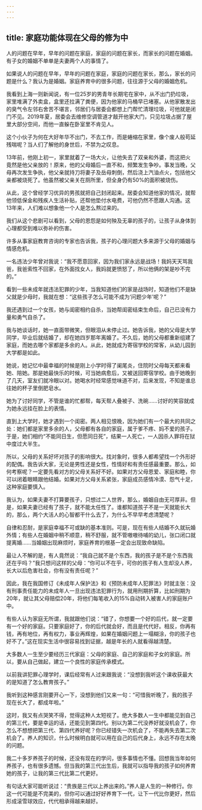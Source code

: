 ```yaml
---
---
---
```

title: 家庭功能体现在父母的修为中
---




人的问题在早年，早年的问题在家庭，家庭的问题在家长，而家长的问题在婚姻。有子女的婚姻不单单是夫妻两个人的事情了。

如果说人的问题在早年，早年的问题在家庭，家庭的问题在家长，那么，家长的问题是什么？我认为是婚姻。家庭养育中的很多问题，往往源于父母的婚姻危机。

我看到上海一则新闻说，有一位25岁的男青年长期宅在家中，从不出门扔垃圾，家里堆满了外卖盒，盒里还拉满了粪便，因为他家的马桶早已堵塞。从他家散发出的臭气令左邻右舍苦不堪言，邻居们与居委会都想上门帮忙清理垃圾，可他就是闭门不见。2019年夏，居委会去维修空调管道才敲开他家大门，只见垃圾占据了屋里大部分空间，而他一直躲在卧室里不肯见人。

这个小伙子为何在大好年华不出门，不去工作，而是蜷缩在家里，像个废人般苟延残喘呢？当人们了解他的身世后，不禁为之叹息。

13年前，他刚上初一，家里就着了一场大火，让他失去了双亲和外婆，而这把火竟然是他父亲放的！原来，他的父母婚后一直不和，频繁发生争吵。事发当晚，父母再次发生争执，他父亲就持刀将妻子及岳母刺倒，然后浇上汽油点火，包括他父亲都被烧死了。他虽然被父亲关在厕所里，但全身仍有50%的面积被烧伤。

从此，这个曾经学习优异的男孩就把自己封闭起来。居委会知道他家的情况，就帮他领低保金和残疾人生活补贴，还帮他垫付水电费，可他仍然不愿跟人沟通。这13年来，人们难以想象他一个人是怎么熬过来的。

我们从这个悲剧可以看到，父母的恩怨是如何殃及无辜的孩子的，让孩子从身体到心理都受到难以弥补的伤害。

许多从事家庭教育咨询的专家也告诉我，孩子的心理问题大多来源于父母的婚姻与情感危机。

一名违法少年曾对我说：“我不愿意回家，因为我们家永远是战场！我妈天天骂我爸，我爸索性不回家，在外面找女人，我妈就更愤怒了，所以他俩的架是吵不完的。”

看到一些未成年就违法犯罪的少年，当我知道他们的家是战场时，知道他们不是缺父就是少母时，我就在想：“这些孩子怎么可能不成为‘问题少年’呢？”

我还遇到过一个女孩，她与闺密相约自杀，当她帮闺密结束生命后，自己已没有力量和勇气自杀了。

我与她谈话时，她一直面带微笑，但眼泪从未停止过。她告诉我，她的父母是大学同学，毕业后就结婚了，却在她四岁那年离婚了。不久后，她的父母都重新组建了家庭，而她去哪个家都是多余的人。从此，她就成为寄宿学校的常客，从幼儿园到大学都是如此。

她说，她记忆中最幸福的时候是刚上小学时得了阑尾炎，住院时父母每天都来看她、陪她。那是她最快乐的时候，可当她病愈后，又被送回寄宿学校。由于她晚到了几天，室友们就冷眼以对。她喝水时经常感觉味道不对，后来发现，不知是谁总往她的杯子里倒肥皂水。

她为了讨好同学，不管是谁的忙都帮，每天帮人叠被子、洗碗……讨好的笑容就成为她永远挂在脸上的表情。

直到上大学时，她才遇到一个闺密。两人相见恨晚，因为她们有一个最大的共同之处：她们都是家里多余的人，父母都有各自的家庭，属于爹不疼、妈不爱的孩子。于是，她们相约“不能同日生，但愿同日死”，结果一人死亡，一人因杀人罪将在狱中度过大半生。

所以，父母的关系好坏对孩子的影响很大。找对象时，很多人都希望找一个外形好的配偶。我告诉大家，无论是男性还是女性，性情好和有责任感最重要。那么，如何考察呢？一定要先看对方的父母关系好不好。如果对方父母恩爱、家庭和睦，你可以闭着眼睛跟他结婚。如果对方父母关系紧张，家庭成员感情冷漠、怨气十足，这种家庭要慎入。

我认为，如果夫妻不打算要孩子，只想过二人世界，那么，婚姻自由无可厚非。但是，如果夫妻已经有了孩子，就不能太任性了。谁都知道孩子不是一天就能长大的，那么，两个大活人的心智都干什么去了，为什么不早早考虑清楚呢？

自律和忍耐，是家庭幸福不可或缺的基本准则。可是，现在有些人结婚不久就玩婚外情；有些人在婚姻中稍不顺意，稍不舒服，就不管嗷嗷待哺的幼儿，张口闭口就提离婚……当婚姻出现麻烦时，家庭养育的根基一定会出现致命缺陷。

最让人不解的是，有人竟然说：“我自己就不是个东西，我的孩子是不是个东西我还在乎吗？”我只想问这样的父母：“你可以不在乎，可你的孩子有人生却没人养，长大以后危害社会，你有没有责任呢？”

因此，我在我国修订《未成年人保护法》和《预防未成年人犯罪法》时就主张：没有刑事责任能力的未成年人一旦出现违法犯罪行为，就用刑期折算，比如刑期为20年，就让其父母赔偿20年，将他们每笔收入的15%自动转入被害人的家庭账户中。

有些人认为家庭无所谓，我就跟他们说：“错了，你想要一个好的后代，就一定要有一个好的家庭。只要家庭好了，你的后代就会好，而且是代代好。相反，你再有钱，再有地位，再有权力，事业再辉煌，如果在婚姻问题上一塌糊涂，你的孩子也好不了。”这在现实生活中很容易找到证据，越是年长的人就看得越清楚。

大多数人一生至少要经历三代家庭：父母的家庭、自己的家庭和子女的家庭。所以，要从自己做起，建立一个良性的家庭传承模式。

以前我讲犯罪心理学时，课后经常有人过来跟我说：“没想到我听这个课收获最大的是知道了怎么教育孩子。”

我听到这种感言刚要开心一下，没想到他们又来一句：“可惜我听晚了，我的孩子现在长大了，都成年啦。”

这时，我又有点哭笑不得，觉得这种人太短视了。绝大多数人一生中都能见到自己的第三代，要是幸运的话，还能见到第四代。别以为第二代没养好就没机会了，你怎么不想想把第三代、第四代养好呢？你已经错失一次机会了，不能再失去第二次机会了。养人的知识，什么时候明白就可以用在自己的后代身上，永远不存在太晚的问题。

我二十多岁养孩子的时候，还没有现在的学问，很多事情也不懂。回想我当年如何养孩子，也有很多遗憾。但当我的第三代出生后，我就可以指导我的孩子如何养育她的孩子，让我的第三代比第二代更好。

有句话大家可能听说过：“贵族是三代以上养出来的。”养人是人生的一种修行。你这一代可能是不完美的，但你可以通过好好养育下一代，让下一代比你更好，然后形成滚雪球效应，代代相承得越来越好。